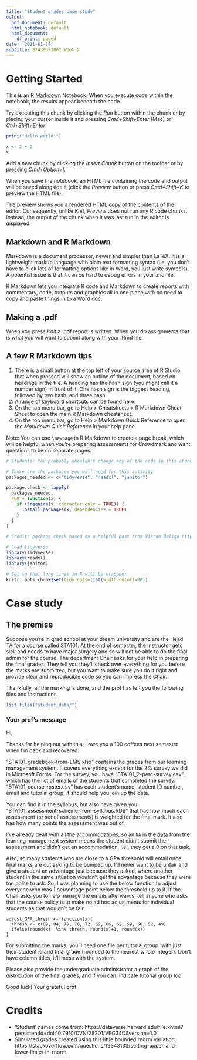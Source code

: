 ```yaml
---
title: "Student grades case study"
output:
  pdf_document: default
  html_notebook: default
  html_document:
    df_print: paged
date: '2021-01-18'
subtitle: STA303/1002 Week 2
---
```


# Getting Started
This is an [R Markdown](http://rmarkdown.rstudio.com) Notebook. When you execute code within the notebook, the results appear beneath the code. 

Try executing this chunk by clicking the *Run* button within the chunk or by placing your cursor inside it and pressing *Cmd+Shift+Enter* (Mac) or *Ctrl+Shift+Enter*. 

```r
print("Hello world!")

x <- 2 + 2
x
```

Add a new chunk by clicking the *Insert Chunk* button on the toolbar or by pressing *Cmd+Option+I*.

When you save the notebook, an HTML file containing the code and output will be saved alongside it (click the *Preview* button or press *Cmd+Shift+K* to preview the HTML file). 

The preview shows you a rendered HTML copy of the contents of the editor. Consequently, unlike *Knit*, *Preview* does not run any R code chunks. Instead, the output of the chunk when it was last run in the editor is displayed.

## Markdown and R Markdown

Markdown is a document processor, newer and simpler than LaTeX. It is a lightweight markup language with plain text formatting syntax (i.e. you don't have to click lots of formatting options like in Word, you just write symbols). A potential issue is that it can be hard to debug errors in your .md file.

R Markdown lets you integrate R code and Markdown to create reports with commentary, code, outputs and graphics all in one place with no need to copy and paste things in to a Word doc.

## Making a .pdf

When you press *Knit* a .pdf report is written. When you do assignments that is what you will want to submit along with your .Rmd file.


## A few R Markdown tips

1. There is a small button at the top left of your source area of R Studio that when pressed will show an outline of the document, based on headings in the file. A heading has the hash sign (you might call it a number sign) in front of it. One hash sign is the biggest heading, followed by two hash, and three hash.
2. A range of keyboard shortcuts can be found [here](https://support.rstudio.com/hc/en-us/articles/200711853-Keyboard-Shortcuts).
3. On the top menu bar, go to Help > Cheatsheets > R Markdown Cheat Sheet to open the main R Markdown cheatsheet.
4. On the top menu bar, go to Help > Markdown Quick Reference to open the *Markdown Quick Reference* in your help pane.

Note: You can use `\newpage` in R Markdown to create a page break, which will be helpful when you're preparing assessments for Crowdmark and want questions to be on separate pages. 

```r
# Students: You probably shouldn't change any of the code in this chunk.

# These are the packages you will need for this activity
packages_needed <- c("tidyverse", "readxl", "janitor")

package.check <- lapply(
  packages_needed,
  FUN = function(x) {
    if (!require(x, character.only = TRUE)) {
      install.packages(x, dependencies = TRUE)
    }
  }
)

# Credit: package.check based on a helpful post from Vikram Baliga https://vbaliga.github.io/verify-that-r-packages-are-installed-and-loaded/

# Load tidyverse
library(tidyverse)
library(readxl)
library(janitor)

# Set so that long lines in R will be wrapped:
knitr::opts_chunk$set(tidy.opts=list(width.cutoff=80))
```

\newpage
# Case study

## The premise

Suppose you're in grad school at your dream university and are the Head TA for a course called STA101. At the end of semester, the instructor gets sick and needs to have major surgery and so will not be able to do the final admin for the course. The department Chair asks for your help in preparing the final grades. They tell you they'll check over everything for you before the marks are submitted, but you want to make sure you do it right and provide clear and reproducible code so you can impress the Chair.

Thankfully, all the marking is done, and the prof has left you the following files and instructions.

```r
list.files("student_data/")
```

### Your prof's message
Hi,

Thanks for helping out with this, I owe you a 100 coffees next semester when I'm back and recovered.

"STA101_gradebook-from-LMS.xlsx" contains the grades from our learning management system. It covers everything except for the 2\% survey we did in Microsoft Forms. For the survey, you have "STA101_2-perc-survey.csv", which has the list of emails of the students that completed the survey. "STA101_course-roster.csv" has each student's name, student ID number, email and tutorial group, it should help you join up the data. 

You can find it in the syllabus, but also have given you "STA101_assessment-scheme-from-syllabus.RDS" that has how much each assessment (or set of assessments) is weighted for the final mark. It also has how many points the assessment was out of.

I've already dealt with all the accommodations, so an `NA` in the data from the learning management system means the student didn't submit the assessment and didn't get an accommodation, i.e., they get a 0 on that task.

Also, so many students who are close to a GPA threshold will email once final marks are out asking to be bumped up. I'd never want to be unfair and give a student an advantage just because they asked, where another student in the same situation wouldn't get the advantage because they were too polite to ask. So, I was planning to use the below function to adjust everyone who was 1 percentage point below the threshold up to it. If the Chair asks you to help manage the emails afterwards, tell anyone who asks that the course policy is to make no ad hoc adjustments for individual students as that wouldn't be fair.

```
adjust_GPA_thresh <- function(x){
  thresh <- c(89, 84, 79, 76, 72, 69, 66, 62, 59, 56, 52, 49)
  ifelse(round(x)  %in% thresh, round(x)+1, round(x))
}
```

For submitting the marks, you'll need one file per tutorial group, with just their student id and final grade (rounded to the nearest whole integer). Don't have column titles, it'll mess with the system.

Please also provide the undergraduate administrator a graph of the distribution of the final grades, and if you can, indicate tutorial group too.

Good luck!
Your grateful prof





\newpage
# Credits

* 'Student' names come from: https://dataverse.harvard.edu/file.xhtml?persistentId=doi:10.7910/DVN/28201/VEG34D&version=1.0
* Simulated grades created using this little bounded rnorm variation: https://stackoverflow.com/questions/19343133/setting-upper-and-lower-limits-in-rnorm
